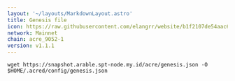 ```yaml
---
layout: '~/layouts/MarkdownLayout.astro'
title: Genesis file
icon: https://raw.githubusercontent.com/elangrr/website/b1f2107de54aac66c3eead76c7c87775434683b6/src/icons/acre.svg
network: Mainnet
chain: acre_9052-1
version: v1.1.1
---
```

```
wget https://snapshot.arable.spt-node.my.id/acre/genesis.json -O $HOME/.acred/config/genesis.json
```
